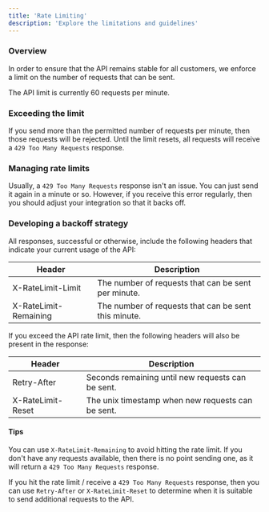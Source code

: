 ```yaml
---
title: 'Rate Limiting'
description: 'Explore the limitations and guidelines'
---
```


### Overview

In order to ensure that the API remains stable for all customers, we enforce a limit on the number of requests that can be sent.

<Note>
    The API limit is currently 60 requests per minute.
</Note>

### Exceeding the limit

If you send more than the permitted number of requests per minute, then those requests will be rejected. Until the limit resets, all requests will receive a `429 Too Many Requests` response.

### Managing rate limits

Usually, a `429 Too Many Requests` response isn't an issue. You can just send it again in a minute or so. However, if you receive this error regularly, then you should adjust your integration so that it backs off.

### Developing a backoff strategy

All responses, successful or otherwise, include the following headers that indicate your current usage of the API:

| Header                | Description                                          |
| --------------------- | ---------------------------------------------------- |
| X-RateLimit-Limit     | The number of requests that can be sent per minute.  |
| X-RateLimit-Remaining | The number of requests that can be sent this minute. |

If you exceed the API rate limit, then the following headers will also be present in the response:

| Header                | Description                                       |
| --------------------- | ------------------------------------------------- |
| Retry-After           | Seconds remaining until new requests can be sent. |
| X-RateLimit-Reset     | The unix timestamp when new requests can be sent. |

#### Tips

You can use `X-RateLimit-Remaining` to avoid hitting the rate limit. If you don't have any requests available, then there is no point sending one, as it will return a `429 Too Many Requests` response.

If you hit the rate limit / receive a `429 Too Many Requests` response, then you can use `Retry-After` or `X-RateLimit-Reset` to determine when it is suitable to send additional requests to the API.